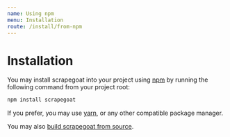 ---
name: Using npm
menu: Installation
route: /install/from-npm
---

# Installation

You may install scrapegoat into your project using [npm](https://npmjs.com) by running the following command from your project root:

```bash
npm install scrapegoat
```

If you prefer, you may use [yarn](https://yarnpkg.com), or any other compatible package manager.

You may also [build scrapegoat from source](./build-from-source).

